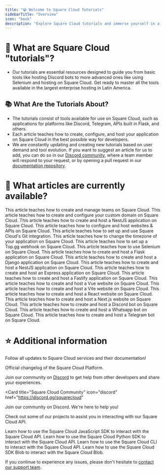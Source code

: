 ```yaml
---
title: "😁 Welcome to Square Cloud Tutorials"
sidebarTitle: "Overview"
icon: "book"
description: "Explore Square Cloud tutorials and immerse yourself in a world of simplified enterprise hosting education. Start learning today!"
---
```


# 🤔 What are Square Cloud "tutorials"?

- Our tutorials are essential resources designed to guide you from basic tools like hosting Discord bots to more advanced ones like using Selenium and hosting on Square Cloud. Get ready to master all the tools available in the largest enterprise hosting in Latin America.

## 📚 What Are the Tutorials About?

- The tutorials consist of tools available for use on Square Cloud, such as applications for platforms like Discord, Telegram, APIs built in Flask, and others.
- Each article teaches how to create, configure, and host your application on Square Cloud in the best possible way for developers.
- We are constantly updating and creating new tutorials based on user demand and tool evolution. If you want to suggest an article for us to add, you can do so in our [Discord community](https://discord.gg/squarecloud), where a team member will respond to your request, or by opening a pull request in our [documentation repository](https://github.com/squarecloudofc/docs).

# 📑 What articles are currently available?

<AccordionGroup>
  <Accordion title="Square Cloud" icon="square">
    <CardGroup cols={2}>
      <Card
        title="Managing teams"
        icon="users"
        href="https://docs.squarecloud.app/tutorials/managing-teams"
      >
        This article teaches how to create and manage teams on Square Cloud.
      </Card>
      <Card
        title="Custom Domains"
        icon="globe"
        href="https://docs.squarecloud.app/tutorials/how-to-set-up-your-domain"
      >
        This article teaches how to create and configure your custom domain on
        Square Cloud.
      </Card>
      <Card
        title="Lavalink"
        icon="java"
        href="https://docs.squarecloud.app/tutorials/how-to-create-your-lavalink-server"
      >
        This article teaches how to create and host a NestJS application on
        Square Cloud.
      </Card>
      <Card
        title="Website and APIs"
        icon="network-wired"
        href="https://docs.squarecloud.app/tutorials/how-to-deploy-your-website"
      >
        This article teaches how to configure and host websites & APIs on Square
        Cloud.
      </Card>
      <Card
        title="Git integration"
        icon="github"
        href="https://docs.squarecloud.app/tutorials/how-to-set-up-git-integration"
      >
        This article teaches how to set up and use Square Cloud's Git
        integration.
      </Card>
      <Card
        title="Timezone"
        icon="clock"
        href="https://docs.squarecloud.app/tutorials/timezone-change-guide"
      >
        This article teaches how to change the timezone of your application on
        Square Cloud.
      </Card>
      <Card
        title="Top.gg Webhook"
        icon="link"
        href="https://docs.squarecloud.app/tutorials/topgg-webhook-config"
      >
        This article teaches how to set up a Top.gg webhook on Square Cloud.
      </Card>
      <Card
        title="Selenium"
        icon="browser"
        href="https://docs.squarecloud.app/tutorials/how-to-deploy-your-selenium-application"
      >
        This article teaches how to use Selenium on Square Cloud.
      </Card>
    </CardGroup>
  </Accordion>
  <Accordion title="APIs" icon="gear">
    <CardGroup cols={2}>
      <Card
        title="Flask"
        icon="flask"
        href="https://docs.squarecloud.app/tutorials/how-to-deploy-your-flask-application"
      >
        This article teaches how to create and host a Flask application on
        Square Cloud.
      </Card>
      <Card
        title="Django"
        icon="globe"
        href="https://docs.squarecloud.app/tutorials/how-to-deploy-your-django-application"
      >
        This article teaches how to create and host a Django application on
        Square Cloud.
      </Card>
      <Card
        title="NestJS"
        icon="shield"
        href="https://docs.squarecloud.app/tutorials/how-to-deploy-your-nestjs-application"
      >
        This article teaches how to create and host a NestJS application on
        Square Cloud.
      </Card>
      <Card
        title="Express"
        icon="train"
        href="https://docs.squarecloud.app/tutorials/how-to-deploy-your-express-application"
      >
        This article teaches how to create and host an Express application on
        Square Cloud.
      </Card>
      <Card
        title="Fastify"
        icon="fire"
        href="https://docs.squarecloud.app/tutorials/how-to-deploy-your-fastify-application"
      >
        This article teaches how to create and host a Fastify application on
        Square Cloud.
      </Card>
    </CardGroup>
  </Accordion>
  <Accordion title="Websites" icon="globe">
    <CardGroup cols={2}>
      <Card
        title="Vue"
        icon="vuejs"
        href="https://docs.squarecloud.app/tutorials/how-to-deploy-your-vue-website"
      >
        This article teaches how to create and host a Vue website on Square
        Cloud.
      </Card>
      <Card
        title="Vite"
        icon="bolt"
        href="https://docs.squarecloud.app/tutorials/how-to-deploy-your-vite-website"
      >
        This article teaches how to create and host a Vite website on Square
        Cloud.
      </Card>
      <Card
        title="React"
        icon="react"
        href="https://docs.squarecloud.app/tutorials/how-to-deploy-your-react-website"
      >
        This article teaches how to create and host a React website on Square
        Cloud.
      </Card>
      <Card
        title="Next.js"
        icon="code"
        href="https://docs.squarecloud.app/tutorials/how-to-deploy-your-next-website"
      >
        This article teaches how to create and host a Next.js website on Square
        Cloud.
      </Card>
    </CardGroup>
  </Accordion>
  <Accordion title="Bots" icon="robot">
    <CardGroup cols={2}>
      <Card
        title="Discord"
        icon="discord"
        href="https://docs.squarecloud.app/tutorials/how-to-deploy-your-discord-bot"
      >
        This article teaches how to create and host a Discord bot on Square
        Cloud.
      </Card>
      <Card
        title="Whatsapp"
        icon="whatsapp"
        href="https://docs.squarecloud.app/tutorials/how-to-deploy-your-whatsapp-bot"
      >
        This article teaches how to create and host a Whatsapp bot on Square
        Cloud.
      </Card>
      <Card
        title="Telegram"
        icon="paper-plane"
        href="https://docs.squarecloud.app/tutorials/how-to-deploy-your-telegram-bot"
      >
        This article teaches how to create and host a Telegram bot on Square
        Cloud.
      </Card>
    </CardGroup>
  </Accordion>
</AccordionGroup>

# ⭐ Additional information

Follow all updates to Square Cloud services and their documentation!

<Card title="Changelog" icon="bell" href="https://changelog.squarecloud.app/">
  Official changelog of the Square Cloud Platform.
</Card>

Join our community on [Discord](https://discord.gg/squarecloud) to get help from other developers and share your experiences.

<Card
  title="Square Cloud Community"
  icon="discord"
  href="https://discord.gg/squarecloud"
>
  Join our community on Discord. We're here to help you!
</Card>

Check out some of our projects to assist you in interacting with our Square Cloud API.

<CardGroup cols={2}>
  <Card
    title="JavaScript SDK"
    icon="node-js"
    href="https://github.com/squarecloudofc/sdk-api-js"
  >
    Learn how to use the Square Cloud JavaScript SDK to interact with the Square
    Cloud API.
  </Card>
  <Card
    title="Python SDK"
    icon="python"
    href="https://github.com/squarecloudofc/sdk-api-py"
  >
    Learn how to use the Square Cloud Python SDK to interact with the Square
    Cloud API.
  </Card>
  <Card
    title="CLI"
    icon="terminal"
    href="https://github.com/squarecloudofc/cli"
  >
    Learn how to use the Square Cloud CLI to interact with the Square Cloud API.
  </Card>
  <Card
    title="Blob SDK"
    icon="cloud"
    href="https://github.com/squarecloudofc/sdk-blob-js"
  >
    Learn how to use the Square Cloud SDK Blob to interact with the Square Cloud
    Blob.
  </Card>
</CardGroup>

If you continue to experience any issues, please don't hesitate to [contact our support team](/company/support).
